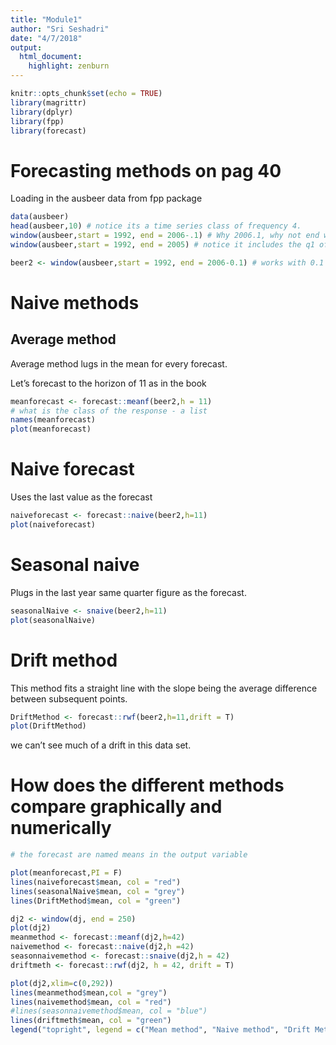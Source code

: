 ```yaml
---
title: "Module1"
author: "Sri Seshadri"
date: "4/7/2018"
output: 
  html_document:
    highlight: zenburn
---
```


```r
knitr::opts_chunk$set(echo = TRUE)
library(magrittr)
library(dplyr)
library(fpp)
library(forecast)
```


# Forecasting methods on pag 40

Loading in the ausbeer data from fpp package

```r
data(ausbeer)
head(ausbeer,10) # notice its a time series class of frequency 4.
window(ausbeer,start = 1992, end = 2006-.1) # Why 2006.1, why not end with 2005?; try it!!
window(ausbeer,start = 1992, end = 2005) # notice it includes the q1 of 2005

beer2 <- window(ausbeer,start = 1992, end = 2006-0.1) # works with 0.1 as well :) 
```

# Naive methods

## Average method

Average method lugs in the mean for every forecast.

Let's forecast to the horizon of 11 as in the book

```r
meanforecast <- forecast::meanf(beer2,h = 11)
# what is the class of the response - a list
names(meanforecast)
plot(meanforecast)
```

# Naive forecast

Uses the last value as the forecast

```r
naiveforecast <- forecast::naive(beer2,h=11)
plot(naiveforecast)
```

# Seasonal naive

Plugs in the last year same quarter figure as the forecast.

```r
seasonalNaive <- snaive(beer2,h=11)
plot(seasonalNaive)
```

# Drift method

This method fits a straight line with the slope being the average difference between subsequent points. 

```r
DriftMethod <- forecast::rwf(beer2,h=11,drift = T)
plot(DriftMethod)
```

we can't see much of a drift in this data set.

# How does the different methods compare graphically and numerically

```r
# the forecast are named means in the output variable

plot(meanforecast,PI = F)
lines(naiveforecast$mean, col = "red")
lines(seasonalNaive$mean, col = "grey")
lines(DriftMethod$mean, col = "green")
```


```r
dj2 <- window(dj, end = 250)
plot(dj2)
meanmethod <- forecast::meanf(dj2,h=42)
naivemethod <- forecast::naive(dj2,h =42)
seasonnaivemethod <- forecast::snaive(dj2,h = 42)
driftmeth <- forecast::rwf(dj2, h = 42, drift = T)

plot(dj2,xlim=c(0,292))
lines(meanmethod$mean,col = "grey")
lines(naivemethod$mean, col = "red")
#lines(seasonnaivemethod$mean, col = "blue")
lines(driftmeth$mean, col = "green")
legend("topright", legend = c("Mean method", "Naive method", "Drift Method"), col = c("grey","red","green"), lty = 1,cex = 0.5)
```

